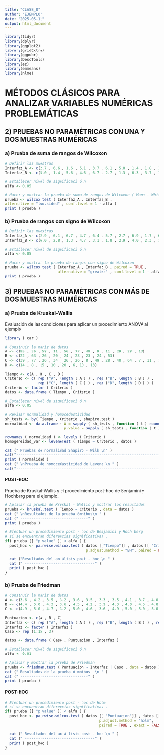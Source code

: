---
title: "CLASE_8"
author: "EJEMPLO"
date: "2025-05-11"
output: html_document
---

```{r setup, include=FALSE}
library(tidyr)
library(dplyr)
library(ggplot2)
library(gridExtra)
library(ggpubr)
library(DescTools)
library(ez)
library(emmeans)
library(nlme)
```


# MÉTODOS CLÁSICOS PARA ANALIZAR VARIABLES NUMÉRICAS PROBLEMÁTICAS

## 2) PRUEBAS NO PARAMÉTRICAS CON UNA Y DOS MUESTRAS NUMÉRICAS

### a) Prueba de suma de rangos de Wilcoxon
```{r}
# Definir las muestras
Interfaz_A <- c(2.7 , 6.6 , 1.6 , 5.1 , 3.7 , 6.1 , 5.0 , 1.4 , 1.8 , 1.5 , 3.0 , 5.3)
Interfaz_B <- c(5.0 , 1.4 , 5.6 , 4.6 , 6.7 , 2.7 , 1.3 , 6.3 , 3.7 , 1.3 , 6.8)

# Establecer nivel de significaci ó n
alfa <- 0.05

# Hacer y mostrar la prueba de suma de rangos de Wilcoxon ( Mann - Whitney )
prueba <- wilcox.test ( Interfaz_A , Interfaz_B ,
alternative = "two.sided" , conf.level = 1 - alfa )
print ( prueba )
```

### b) Prueba de rangos con signo de Wilcoxon
```{r}
# Definir las muestras
Interfaz_A <- c(2.9 , 6.1 , 6.7 , 4.7 , 6.4 , 5.7 , 2.7 , 6.9 , 1.7 , 6.4)
Interfaz_B <- c(6.0 , 2.8 , 1.3 , 4.7 , 3.1 , 1.8 , 2.9 , 4.0 , 2.3 , 1.6)

# Establecer nivel de significaci ó n
alfa <- 0.05

# Hacer y mostrar la prueba de rangos con signo de Wilcoxon
prueba <- wilcox.test ( Interfaz_A , Interfaz_B , paired = TRUE ,
                        alternative = "greater" , conf.level = 1 - alfa )
print ( prueba )
```

## 3) PRUEBAS NO PARAMÉTRICAS CON MÁS DE DOS MUESTRAS NUMÉRICAS

### a) Prueba de Kruskal-Wallis

Evaluación de las condiciones para aplicar un procedimiento ANOVA al ejemplo
```{r}
library ( car )

# Construir la mariz de datos
A <- c(95 , 36 , 58 , 11 , 56 , 77 , 49 , 9 , 11 , 29 , 28 , 13)
B <- c(22 , 63 , 26 , 20 , 24 , 23 , 23 , 24 , 53)
C <- c(39 , 77 , 26 , 34 , 26 , 26 , 8 , 49 , 28 , 40 , 64 , 7 , 11 , 7)
D <- c(14 , 8 , 15 , 10 , 20 , 6, 10 , 13)

Tiempo <- c(A , B , C , D )
Criterio <- c( rep ("A", length ( A ) ) , rep ("B", length ( B ) ) ,
               rep ("C", length ( C ) ) , rep ("D", length ( D ) ) )
Criterio <- factor ( Criterio )
datos <- data.frame ( Tiempo , Criterio )

# Establecer nivel de significaci ó n
alfa <- 0.05

# Revisar normalidad y homocedasticidad
sh_tests <- by( Tiempo , Criterio , shapiro.test )
normalidad <- data.frame ( W = sapply ( sh_tests , function ( t ) round ( t [["statistic"]] , 4) ) ,
                           p.value = sapply ( sh_tests , function ( t ) round ( t [["p.value"]] , 4) ) )

rownames ( normalidad ) <- levels ( Criterio )
homogeneidad_var <- leveneTest ( Tiempo ~ Criterio , datos )

cat (" Pruebas de normalidad Shapiro - Wilk \n" )
cat("-----------------------------------------------------------------------\n")
print ( normalidad )
cat (" \nPrueba de homocedasticidad de Levene \n " )
cat("-----------------------------------------------------------------------\n")
```

#### POST-HOC
Prueba de Kruskal-Wallis y el procedimiento post-hoc de Benjamini y Hochberg para el ejemplo.
```{r}
# Aplicar la prueba de Kruskal - Wallis y mostrar los resultados
prueba <- kruskal.test ( Tiempo ~ Criterio , data = datos )
cat (" \nResultados de la prueba ómnibus\n " )
cat (" -------------------------------" )
print ( prueba )

# Efectuar un procedimiento post - hoc de Benjamini y Hoch berg
# si se encuentran diferencias significativas .
if( prueba [[ "p.value" ]] < alfa ) {
  post_hoc <- pairwise.wilcox.test ( datos [["Tiempo"]] , datos [[ "Criterio"]] ,
                                     p.adjust.method = "BH", paired = FALSE , exact = FALSE )

  cat ("Resultados del an álisis post - hoc \n " )
  cat (" --------------------------------" )
  print ( post_hoc )
}
```


### b) Prueba de Friedman
```{r}
# Construir la mariz de datos
A <- c(3.6 , 4.2 , 3.5 , 3.2 , 3.6 , 3.5 , 3.3 , 3.5 , 4.1 , 3.7 , 4.0 , 3.5 , 3.3 , 3.4 , 3.6) 
B <- c(4.4 , 5.0 , 4.3 , 3.6 , 4.5 , 4.2 , 3.9 , 4.3 , 4.8 , 4.5 , 4.8 , 4.2 , 3.7 , 4.0 , 4.5)
C <- c(4.9 , 5.0 , 4.7 , 3.2 , 5.0 , 4.6 , 3.6 , 4.9 , 5.0 , 5.0 , 5.0 , 4.4 , 3.2 , 3.7 , 4.9)

Puntuacion <- c(A , B , C)
Interfaz <- c( rep ("A", length ( A ) ) , rep ("B", length ( B ) ) , rep ("C", length (C) ) )
Interfaz <- factor ( Interfaz )
Caso <- rep (1:15 , 3)

datos <- data.frame ( Caso , Puntuacion , Interfaz )

# Establecer nivel de significaci ó n
alfa <- 0.01

# Aplicar y mostrar la prueba de Friedman
prueba <- friedman.test ( Puntuacion ~ Interfaz | Caso , data = datos )
cat (" Resultados de la prueba ó mnibus  \n " )
cat (" -------------------------------" )
print ( prueba )
```

#### POST-HOC
```{r}
# Efectuar un procedimiento post - hoc de Holm
# si se encuentran diferencias significativas .
if( prueba [[ "p.value" ]] < alfa ) {
  post_hoc <- pairwise.wilcox.test ( datos [[ "Puntuacion"]] , datos [[ "Interfaz"]] ,
                                           p.adjust.method = "holm",
                                           paired = TRUE , exact = FALSE )

  cat (" Resultados del an á lisis post - hoc \n " )
  cat (" --------------------------------" )
  print ( post_hoc )
}
```
